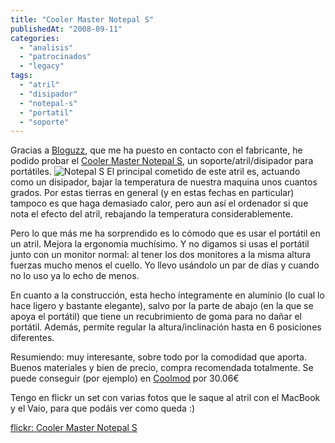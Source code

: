 ```yaml
---
title: "Cooler Master Notepal S"
publishedAt: "2008-09-11"
categories: 
  - "analisis"
  - "patrocinados"
  - "legacy"
tags: 
  - "atril"
  - "disipador"
  - "notepal-s"
  - "portatil"
  - "soporte"
---
```


Gracias a [Bloguzz](http://www.bloguzz.com), que me ha puesto en contacto con el fabricante, he podido probar el [Cooler Master Notepal S](http://url.bloguzz.com/4z), un soporte/atril/disipador para portátiles. ![Notepal S](http://www.coolermaster.com/uploads/product/products_gallery/file1186993610417.jpg) El principal cometido de este atril es, actuando como un disipador, bajar la temperatura de nuestra maquina unos cuantos grados. Por estas tierras en general (y en estas fechas en particular) tampoco es que haga demasiado calor, pero aun así el ordenador si que nota el efecto del atril, rebajando la temperatura considerablemente.

Pero lo que más me ha sorprendido es lo cómodo que es usar el portátil en un atril. Mejora la ergonomía muchísimo. Y no digamos si usas el portátil junto con un monitor normal: al tener los dos monitores a la misma altura fuerzas mucho menos el cuello. Yo llevo usándolo un par de días y cuando no lo uso ya lo echo de menos.

En cuanto a la construcción, esta hecho íntegramente en aluminio (lo cual lo hace ligero y bastante elegante), salvo por la parte de abajo (en la que se apoya el portátil) que tiene un recubrimiento de goma para no dañar el portátil. Además, permite regular la altura/inclinación hasta en 6 posiciones diferentes.

Resumiendo: muy interesante, sobre todo por la comodidad que aporta. Buenos materiales y bien de precio, compra recomendada totalmente. Se puede conseguir (por ejemplo) en [Coolmod](http://www.coolmod.com/product/3810/0/0/1/Refrigerador-de-Portatiles-Cooler-Master-NOTEPAL-S.htm) por 30.06€

Tengo en flickr un set con varias fotos que le saque al atril con el MacBook y el Vaio, para que podáis ver como queda :)

[flickr: Cooler Master Notepal S](http://www.flickr.com/photos/ryck/sets/72157607161242812/)
